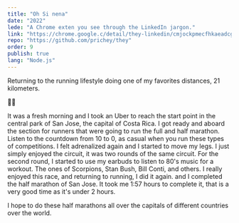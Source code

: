 ```yaml
---
title: "Oh Si nena"
date: "2022"
lede: "A Chrome exten you see through the LinkedIn jargon."
link: "https://chrome.google.c/detail/they-linkedin/cmjockpmecfhkaeadcgneakffkioombe"
repo: "https://github.com/prichey/they"
order: 9
publish: true
lang: "Node.js"
---
```

Returning to the running lifestyle doing one of my favorites distances, 21 kilometers.

📝👟

It was a fresh morning and I took an Uber to reach the start point in the central park of 
San Jose, the capital of Costa Rica. I got ready and aboard the section for runners that were going to run the full and half marathon. Listen to the countdown from 10 to 0, as casual when you run these types of competitions.
I felt adrenalized again and I started to move my legs. I just simply enjoyed the circuit, it was two rounds of the same circuit. For the second round, I started to use my earbuds to listen to 80's music for a workout. The ones of Scorpions, Stan Bush, Bill Conti, and others. I really enjoyed this race, and returning to running, I did it again. and I completed the half marathon of San Jose. It took me 1:57 hours to complete it, that is a very good time as it's under 2 hours.

I hope to do these half marathons all over the capitals of different countries over the world.
